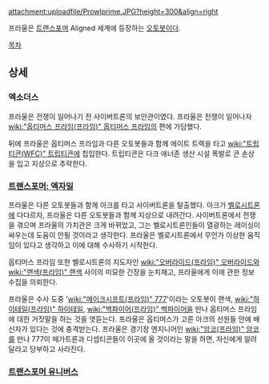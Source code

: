 attachment:uploadfile/Prowlprime.JPG?height=300&align=right

프라울은 [[트랜스포머]] Aligned 세계에 등장하는 [[오토봇]]이다.

[[목차]]



== 상세 ==
=== 엑소더스 ===
프라울은 전쟁이 일어나기 전 사이버트론의 보안관이였다. 프라울은 전쟁이 일어나자 [[wiki:"옵티머스 프라임(프라임)" 옵티머스 프라임]]의 편에 가담했다.

뒤에 프라울은 옵티머스 프라임과 다른 오토봇들과 함께 에이트 트랙을 타고 [[wiki:"트립티콘(WFC)" 트립티콘]]에 칩입한다. 트립티콘은 다크 에너존 생산 시설 폭발로 큰 손상을 입고 지상으로 추락한다. 

=== [[트랜스포머: 엑자일]] ===
프라울은 다른 오토봇들과 함께 아크를 타고 사이버트론을 탈출했다. 아크가 [[벨로시트론]]에 다다르자, 프라울은 다른 오토봇들과 함께 지상으로 내려간다. 사이버트론에서 전쟁을 겪으며 프라울의 가치관은 크게 바뀌었고, 그는 벨로시트론인들이 열광하는 레이싱이 싸우는데 도움이 안될 것이라고 생각한다. 프라울은 벨로시트론에서 무언가 이상한 움직임이 있다고 생각하고 이에 대해 수사하기 시작한다.

옵티머스 프라임 또한 벨로시트론의 지도자인 [[wiki:"오버라이드(프라임)" 오버라이드]]와 [[wiki:"랜색(프라임)" 랜색]] 사이의 미묘한 긴장을 눈치채고, 프라울에게 이에 관한 정보 수집을 의뢰한다.

프라울은 수사 도중 '[[wiki:"메이크시프트(프라임)" 777]]'이라는 오토봇이 랜색, [[wiki:"하이테일(프라임)" 하이테일]], [[wiki:"백파이어(프라임)" 백파이어]]을 만나 옵티머스 프라임에 대한 거짓말을 하는 것을 엿듣는다. 프라울은 옵티머스가 고른 아크의 선원들 안에 배신자가 있다는 것에 충격받는다. 프라울은 경기장 엔지니어인 [[wiki:"암코(프라임)" 암코]]를 만나 777이 메가트론과 디셉티콘들이 이곳에 올 것이라는 말을 하면, 자신에게 알려달라고 당부하고 사라진다.


=== [[트랜스포머 유니버스]] ===
